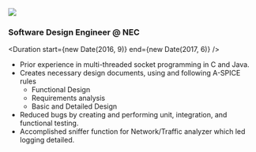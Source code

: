 
<Logo>
  <img src="/img/nec-logo.png" />
</Logo>

### Software Design Engineer @ NEC

<Duration start={new Date(2016, 9)} end={new Date(2017, 6)} />

- Prior experience in multi-threaded socket programming in C and Java.
- Creates necessary design documents, using and following A-SPICE rules
  - Functional Design
  - Requirements analysis
  - Basic and Detailed Design
- Reduced bugs by creating and performing unit, integration, and functional testing.
- Accomplished sniffer function for Network/Traffic analyzer which led logging detailed.
